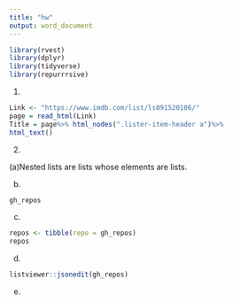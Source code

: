 ```yaml
---
title: "hw"
output: word_document
---
```

```r
library(rvest)    
library(dplyr)     
library(tidyverse)     
library(repurrrsive)
```
1)
```r
Link <- "https://www.imdb.com/list/ls091520106/"
page = read_html(Link)
Title = page%>% html_nodes(".lister-item-header a")%>%
html_text()
```
2)
&nbsp;

(a)Nested lists are lists whose elements are lists.
&nbsp;

(b)
```r
gh_repos
```

(c)
```r
repos <- tibble(repo = gh_repos)
repos
```
(d)
```r
listviewer::jsonedit(gh_repos)
```
(e)

